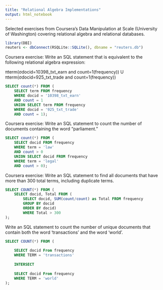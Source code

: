 ```yaml
---
title: "Relational Algebra Implementations"
output: html_notebook
---
```


Selected exercises from Coursera's Data Manipulation at Scale (University of Washington) covering relational algebra and relational databases.


```r

library(DBI)
reuters <- dbConnect(RSQLite::SQLite(), dbname = "reuters.db")

```



Coursera exercise: Write an SQL statement that is equivalent to the following relational algebra expression: 

πterm(σdocid=10398_txt_earn and count=1(frequency)) U πterm(σdocid=925_txt_trade and count=1(frequency))


```sql

SELECT count(*) FROM (
	SELECT term FROM frequency
	WHERE docid = '10398_txt_earn'
	AND count = 1
	UNION SELECT term FROM frequency
	WHERE docid = '925_txt_trade'
	AND count = 1);

```



Coursera exercise: Write an SQL statement to count the number of documents containing the word "parliament."

```sql

SELECT count(*) FROM (
	SELECT docid FROM frequency
	WHERE term = 'law'
	AND count > 0
	UNION SELECT docid FROM frequency
	WHERE term = 'legal'
	AND count > 0);

```



Coursera exercise: Write an SQL statement to find all documents that have more than 300 total terms, including duplicate terms.

```sql

SELECT COUNT(*) FROM (	
	SELECT docid, Total FROM (
		SELECT docid, SUM(count/count) as Total FROM frequency
		GROUP BY docid
		ORDER BY docid)
		WHERE Total > 300
);

```

Write an SQL statement to count the number of unique documents that contain both the word 'transactions' and the word 'world'.

```sql

SELECT COUNT(*) FROM (
	
	SELECT docid From frequency
	WHERE TERM = 'transactions'
	
	INTERSECT
	
	SELECT docid From frequency
	WHERE TERM = 'world'
);

```


